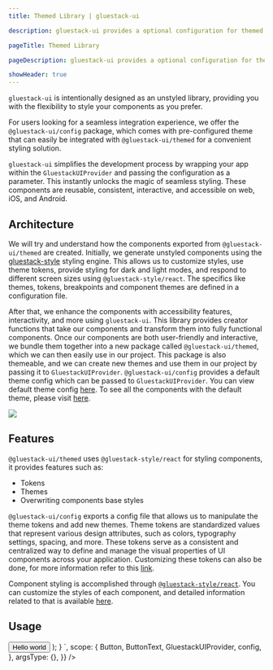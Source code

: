 ```yaml
---
title: Themed Library | gluestack-ui

description: gluestack-ui provides a optional configuration for themed components that you can change to match your project's style and needs.

pageTitle: Themed Library

pageDescription: gluestack-ui provides a optional configuration for themed components that you can change to match your project's style and needs.

showHeader: true
---
```



<Meta title="ui/Home/Core Concepts/Themed Library" />

`gluestack-ui` is intentionally designed as an unstyled library, providing you with the flexibility to style your components as you prefer.

For users looking for a seamless integration experience, we offer the `@gluestack-ui/config` package, which comes with pre-configured theme that can easily be integrated with `@gluestack-ui/themed` for a convenient styling solution.

`gluestack-ui` simplifies the development process by wrapping your app within the `GluestackUIProvider` and passing the configuration as a parameter. This instantly unlocks the magic of seamless styling. These components are reusable, consistent, interactive, and accessible on web, iOS, and Android.

## Architecture

We will try and understand how the components exported from `@gluestack-ui/themed` are created. Initially, we generate unstyled components using the [gluestack-style](https://v1.gluestack.io/style) styling engine. This allows us to customize styles, use theme tokens, provide styling for dark and light modes, and respond to different screen sizes using `@gluestack-style/react`. The specifics like themes, tokens, breakpoints and component themes are defined in a configuration file.

After that, we enhance the components with accessibility features, interactivity, and more using `gluestack-ui`. This library provides creator functions that take our components and transform them into fully functional components. Once our components are both user-friendly and interactive, we bundle them together into a new package called `@gluestack-ui/themed`, which we can then easily use in our project. This package is also themeable, and we can create new themes and use them in our project by passing it to `GluestackUIProvider`. `@gluestack-ui/config` provides a default theme config which can be passed to `GluestackUIProvider`. You can view default theme config [here](https://github.com/gluestack/gluestack-ui/tree/main/packages/config). To see all the components with the default theme, please visit [here](https://v1.gluestack.io/ui/docs/overview/all-components).

<img src="/images/themed.png" />

## Features

`@gluestack-ui/themed` uses `@gluestack-style/react` for styling components, it provides features such as:

- Tokens
- Themes
- Overwriting components base styles

`@gluestack-ui/config` exports a config file that allows us to manipulate the theme tokens and add new themes. Theme tokens are standardized values that represent various design attributes, such as colors, typography settings, spacing, and more. These tokens serve as a consistent and centralized way to define and manage the visual properties of UI components across your application. Customizing these tokens can also be done, for more information refer to this [link](https://v1.gluestack.io/ui/docs/theme-configuration/customizing-theme/eject-library).

Component styling is accomplished through [`@gluestack-style/react`](https://v1.gluestack.io/style). You can customize the styles of each component, and detailed information related to that is available [here](https://v1.gluestack.io/ui/docs/theme-configuration/customizing-theme/eject-library).

## Usage

<AppProvider>
  <CodePreview
    showComponentRenderer={true}
    showArgsController={false}
    metaData={{
      code: `
    // import { GluestackUIProvider, Button, ButtonText } from "@gluestack-ui/themed";
    // import { config } from "@gluestack-ui/config";
    function App() {
      return (
        <GluestackUIProvider config={config}>
            <Button>
              <ButtonText>Hello world</ButtonText>
            </Button>
        </GluestackUIProvider>
      );
    }
`,
      scope: {
        Button,
        ButtonText,
        GluestackUIProvider,
        config,
      },
      argsType: {},
    }}
  />
</AppProvider>

